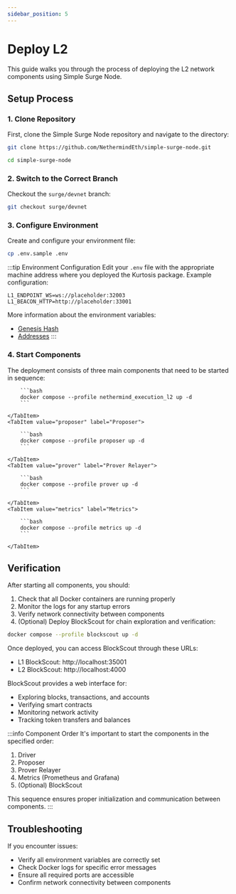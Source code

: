 ```yaml
---
sidebar_position: 5
---
```



# Deploy L2

This guide walks you through the process of deploying the L2 network components using Simple Surge Node.

## Setup Process

### 1. Clone Repository

First, clone the Simple Surge Node repository and navigate to the directory:

```bash
git clone https://github.com/NethermindEth/simple-surge-node.git

cd simple-surge-node
```

### 2. Switch to the Correct Branch

Checkout the `surge/devnet` branch:

```bash
git checkout surge/devnet
```

### 3. Configure Environment

Create and configure your environment file:

```bash
cp .env.sample .env
```

:::tip Environment Configuration
Edit your `.env` file with the appropriate machine address where you deployed the Kurtosis package. Example configuration:

```env
L1_ENDPOINT_WS=ws://placeholder:32003
L1_BEACON_HTTP=http://placeholder:33001
```

More information about the environment variables:
- [Genesis Hash](prepare-l2-genesis.mdx#8-retrieve-the-genesis-hash)
- [Addresses](deploy-l2-protocols.mdx)
:::

### 4. Start Components

The deployment consists of three main components that need to be started in sequence:

<Tabs>
    <TabItem value="driver" label="Driver" default>

        ```bash
        docker compose --profile nethermind_execution_l2 up -d
        ```

    </TabItem>
    <TabItem value="proposer" label="Proposer">

        ```bash
        docker compose --profile proposer up -d
        ```

    </TabItem>
    <TabItem value="prover" label="Prover Relayer">

        ```bash
        docker compose --profile prover up -d
        ```

    </TabItem>
    <TabItem value="metrics" label="Metrics">

        ```bash
        docker compose --profile metrics up -d
        ```

    </TabItem>

</Tabs>

## Verification

After starting all components, you should:

1. Check that all Docker containers are running properly
2. Monitor the logs for any startup errors
3. Verify network connectivity between components
4. (Optional) Deploy BlockScout for chain exploration and verification:

```bash
docker compose --profile blockscout up -d
```

Once deployed, you can access BlockScout through these URLs:

- L1 BlockScout: http://localhost:35001
- L2 BlockScout: http://localhost:4000

BlockScout provides a web interface for:

- Exploring blocks, transactions, and accounts
- Verifying smart contracts
- Monitoring network activity
- Tracking token transfers and balances

:::info Component Order
It's important to start the components in the specified order:

1. Driver
2. Proposer
3. Prover Relayer
4. Metrics (Prometheus and Grafana)
5. (Optional) BlockScout

This sequence ensures proper initialization and communication between components.
:::

## Troubleshooting

If you encounter issues:

- Verify all environment variables are correctly set
- Check Docker logs for specific error messages
- Ensure all required ports are accessible
- Confirm network connectivity between components

